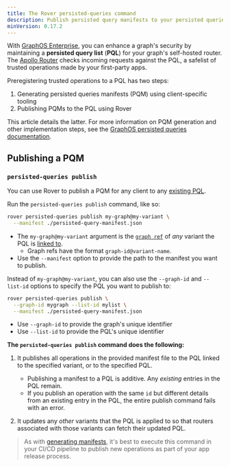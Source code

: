 ```yaml
---
title: The Rover persisted-queries command
description: Publish persisted query manifests to your persisted queries list
minVersion: 0.17.2
---
```



With [GraphOS Enterprise](/graphos/enterprise/), you can enhance a graph's security by maintaining a **persisted query list** (**PQL**) for your graph's self-hosted router. The [Apollo Router](/router/) checks incoming requests against the PQL, a safelist of trusted operations made by your first-party apps.

Preregistering trusted operations to a PQL has two steps:

1. Generating persisted queries manifests (PQM) using client-specific tooling
2. Publishing PQMs to the PQL using Rover

This article details the latter. For more information on PQM generation and other implementation steps, see the [GraphOS persisted queries documentation](/graphos/operations/persisted-queries).

## Publishing a PQM

### `persisted-queries publish`

<AuthNotice />

You can use Rover to publish a PQM for any client to any [existing PQL](/graphos/operations/persisted-queries#1-pql-creation-and-linking). 

Run the `persisted-queries publish` command, like so:

```bash
rover persisted-queries publish my-graph@my-variant \
  --manifest ./persisted-query-manifest.json
```

- The `my-graph@my-variant` argument is the [`graph ref`](../conventions#graph-refs) of _any_ variant the PQL is [linked to](/graphos/operations/persisted-queries#12-link-the-pql-to-variants).
    - Graph refs have the format `graph-id@variant-name`.
- Use the `--manifest` option to provide the path to the manifest you want to publish.

Instead of `my-graph@my-variant`, you can also use the `--graph-id` and `--list-id` options to specify the PQL you want to publish to:

```bash
rover persisted-queries publish \
  --graph-id mygraph --list-id mylist \
  --manifest ./persisted-query-manifest.json
```

- Use `--graph-id` to provide the graph's unique identifier
- Use `--list-id` to provide the PQL's unique identifier

**The `persisted-queries publish` command does the following:**

1. It publishes all operations in the provided manifest file to the PQL linked to the specified variant, or to the specified PQL.
    - Publishing a manifest to a PQL is additive. Any _existing_ entries in the PQL remain.
    - If you publish an operation with the same `id` but different details from an existing entry in the PQL, the entire publish command fails with an error.

2. It updates any _other_ variants that the PQL is applied to so that routers associated with those variants can fetch their updated PQL.

> As with [generating manifests](/graphos/operations/persisted-queries#31-generate-persisted-queries-manifests), it's best to execute this command in your CI/CD pipeline to publish new operations as part of your app release process.